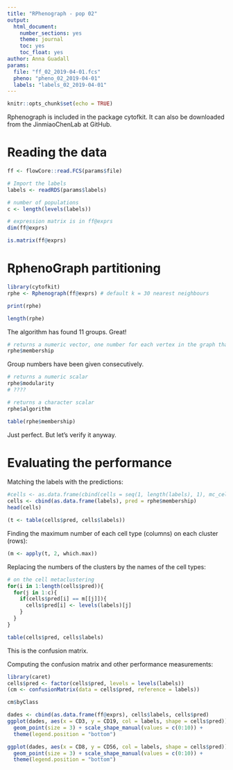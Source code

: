 ```yaml
---
title: "RPhenograph - pop 02"
output:
  html_document:
    number_sections: yes
    theme: journal
    toc: yes
    toc_float: yes
author: Anna Guadall
params:
  file: "ff_02_2019-04-01.fcs"
  pheno: "pheno_02_2019-04-01"
  labels: "labels_02_2019-04-01"
---
```


```r
knitr::opts_chunk$set(echo = TRUE)
```

Rphenograph is included in the package cytofkit. It can also be downloaded from the JinmiaoChenLab at GitHub.

# Reading the data
```r
ff <- flowCore::read.FCS(params$file)

# Import the labels
labels <- readRDS(params$labels)

# number of populations
c <- length(levels(labels))
```

```r
# expression matrix is in ff@exprs
dim(ff@exprs)
```

```r
is.matrix(ff@exprs)
```

# RphenoGraph partitioning
```r
library(cytofkit)
rphe <- Rphenograph(ff@exprs) # default k = 30 nearest neighbours
```

```r
print(rphe)
```

```r
length(rphe)
```

The algorithm has found 11 groups. Great!

```r
# returns a numeric vector, one number for each vertex in the graph that was the input of the community detection
rphe$membership
```

Group numbers have been given consecutively.

```r
# returns a numeric scalar
rphe$modularity
# ????
```

```r
# returns a character scalar
rphe$algorithm
```

```r
table(rphe$membership)
```

Just perfect. But let's verify it anyway.  

# Evaluating the performance

Matching the labels with the predictions:

```r
#cells <- as.data.frame(cbind(cells = seq(1, length(labels), 1), mc_cell, labels))
cells <- cbind(as.data.frame(labels), pred = rphe$membership)
head(cells)
```

```r
(t <- table(cells$pred, cells$labels))
```

Finding the maximum number of each cell type (columns) on each cluster (rows):
```r
(m <- apply(t, 2, which.max))
```

Replacing the numbers of the clusters by the names of the cell types:
```r
# on the cell metaclustering
for(i in 1:length(cells$pred)){
  for(j in 1:c){
    if(cells$pred[i] == m[[j]]){
      cells$pred[i] <- levels(labels)[j] 
    }
  }
}

table(cells$pred, cells$labels)
```

This is the confusion matrix.

Computing the confusion matrix and other performance measurements:
```r
library(caret)
cells$pred <- factor(cells$pred, levels = levels(labels))
(cm <- confusionMatrix(data = cells$pred, reference = labels))
```

```r
cm$byClass
```


```r
dades <- cbind(as.data.frame(ff@exprs), cells$labels, cells$pred)
ggplot(dades, aes(x = CD3, y = CD19, col = labels, shape = cells$pred))  + 
  geom_point(size = 3) + scale_shape_manual(values = c(0:10)) +
  theme(legend.position = "bottom")
```

```r
ggplot(dades, aes(x = CD8, y = CD56, col = labels, shape = cells$pred))  + 
  geom_point(size = 3) + scale_shape_manual(values = c(0:10)) +
  theme(legend.position = "bottom")
```





